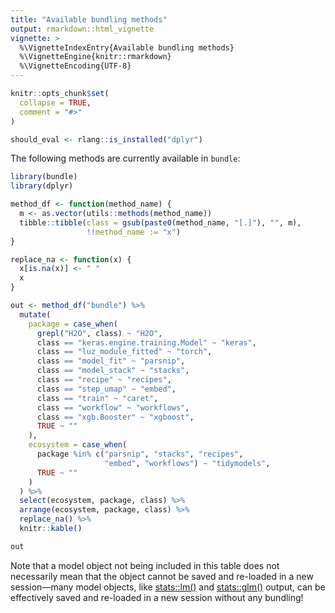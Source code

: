 ```yaml
---
title: "Available bundling methods"
output: rmarkdown::html_vignette
vignette: >
  %\VignetteIndexEntry{Available bundling methods}
  %\VignetteEngine{knitr::rmarkdown}
  %\VignetteEncoding{UTF-8}
---
```


```r
knitr::opts_chunk$set(
  collapse = TRUE,
  comment = "#>"
)

should_eval <- rlang::is_installed("dplyr")
```

The following methods are currently available in `bundle`: 

```r
library(bundle)
library(dplyr)

method_df <- function(method_name) {
  m <- as.vector(utils::methods(method_name))
  tibble::tibble(class = gsub(paste0(method_name, "[.]"), "", m),
                 !!method_name := "x")
}

replace_na <- function(x) {
  x[is.na(x)] <- " "
  x
}

out <- method_df("bundle") %>% 
  mutate(
    package = case_when(
      grepl("H2O", class) ~ "H2O",
      class == "keras.engine.training.Model" ~ "keras",
      class == "luz_module_fitted" ~ "torch",
      class == "model_fit" ~ "parsnip",
      class == "model_stack" ~ "stacks",
      class == "recipe" ~ "recipes",
      class == "step_umap" ~ "embed",
      class == "train" ~ "caret",
      class == "workflow" ~ "workflows",
      class == "xgb.Booster" ~ "xgboost",
      TRUE ~ ""
    ),
    ecosystem = case_when(
      package %in% c("parsnip", "stacks", "recipes", 
                     "embed", "workflows") ~ "tidymodels",
      TRUE ~ ""
    )
  ) %>%
  select(ecosystem, package, class) %>%
  arrange(ecosystem, package, class) %>%
  replace_na() %>%
  knitr::kable()

out
```

Note that a model object not being included in this table does not necessarily mean that the object cannot be saved and re-loaded in a new session---many model objects, like [stats::lm()](https://stat.ethz.ch/R-manual/R-devel/library/stats/html/lm.html) and [stats::glm()](https://stat.ethz.ch/R-manual/R-devel/library/stats/html/glm.html) output, can be effectively saved and re-loaded in a new session without any bundling!
